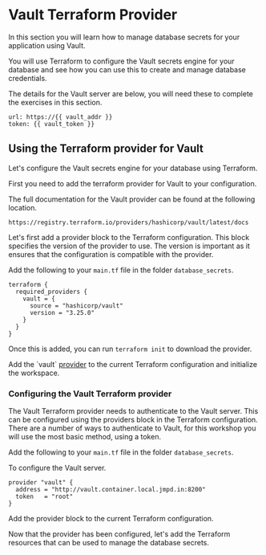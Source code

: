 # Vault Terraform Provider

In this section you will learn how to manage database secrets for your application
using Vault.

You will use Terraform to configure the Vault secrets engine for your database
and see how you can use this to create and manage database credentials.

The details for the Vault server are below, you will need these to complete the
exercises in this section.

```plaintext
url: https://{{ vault_addr }}
token: {{ vault_token }}
```

## Using the Terraform provider for Vault
Let's configure the Vault secrets engine for your database using Terraform.

First you need to add the terraform provider for Vault to your configuration.

The full documentation for the Vault provider can be found at the following
location.

```
https://registry.terraform.io/providers/hashicorp/vault/latest/docs
```

Let's first add a provider block to the Terraform configuration. This block
specifies the version of the provider to use. The version is important as it
ensures that the configuration is compatible with the provider.

Add the following to your `main.tf` file in the folder `database_secrets`.

```hcl
terraform {
  required_providers {
    vault = {
      source = "hashicorp/vault"
      version = "3.25.0"
    }
  }
}
```

Once this is added, you can run `terraform init` to download the provider.

<Task id="install_provider">
  Add the `vault` <a href='javascript:window.parent.window.postMessage({"uri": "https://registry.terraform.io/providers/hashicorp/vault/latest", "name": "Vault Provider", "function": "openHtml", "target": "_blank"}, "*")'>provider</a> 
  to the current Terraform configuration and initialize the workspace.
</Task>

### Configuring the Vault Terraform provider

The Vault Terraform provider needs to authenticate to the Vault server. This can
be configured using the providers block in the Terraform configuration.
There are a number of ways to authenticate to Vault, for this workshop you will
use the most basic method, using a token.

Add the following to your `main.tf` file in the folder `database_secrets`.

To configure the Vault server.

```hcl
provider "vault" {
  address = "http://vault.container.local.jmpd.in:8200"
  token   = "root"
}
```

<Task id="configure_provider">
Add the provider block to the current Terraform configuration.
</Task>

Now that the provider has been configured, let's add the Terraform resources
that can be used to manage the database secrets.